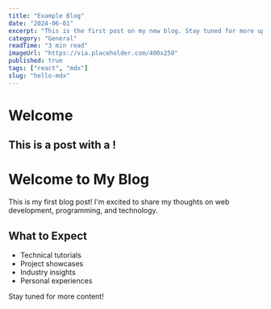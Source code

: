 ```yaml
---
title: "Example Blog"
date: "2024-06-01"
excerpt: "This is the first post on my new blog. Stay tuned for more updates and exciting content!"
category: "General"
readTime: "3 min read"
imageUrl: "https://via.placeholder.com/400x250"
published: true
tags: ["react", "mdx"]
slug: "hello-mdx"
---
```


# Welcome

This is a post with a <CustomComponent />!
---

# Welcome to My Blog

This is my first blog post! I'm excited to share my thoughts on web development, programming, and technology.

## What to Expect

- Technical tutorials
- Project showcases
- Industry insights
- Personal experiences

Stay tuned for more content!